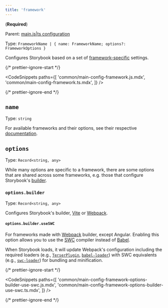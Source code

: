 ```yaml
---
title: 'framework'
---
```


(**Required**)

Parent: [main.js|ts configuration](./main-config.md)

Type: `FrameworkName | { name: FrameworkName; options?: FrameworkOptions }`

Configures Storybook based on a set of [framework-specific](../configure/frameworks.md) settings.

{/* prettier-ignore-start */}

<CodeSnippets
  paths={[
    'common/main-config-framework.js.mdx',
    'common/main-config-framework.ts.mdx',
  ]}
/>

{/* prettier-ignore-end */}

## `name`

Type: `string`

For available frameworks and their options, see their respective [documentation](https://github.com/storybookjs/storybook/tree/next/code/frameworks).

## `options`

Type: `Record<string, any>`

While many options are specific to a framework, there are some options that are shared across some frameworks, e.g. those that configure Storybook's [builder](./main-config-core.md#builder).

### `options.builder`

Type: `Record<string, any>`

Configures Storybook's builder, [Vite](../builders/vite.md) or [Webpack](../builders/webpack.md).

#### `options.builder.useSWC`

For frameworks made with [Webpack](../builders/webpack.md) builder, except Angular. Enabling this option allows you to use the [SWC](https://swc.rs/) compiler instead of [Babel](../configure/compilers.md#babel).

When Storybook loads, it will update Webpack's configuration including the required loaders (e.g., [`TerserPlugin`](https://webpack.js.org/plugins/terser-webpack-plugin/), [`babel-loader`](https://webpack.js.org/loaders/babel-loader/)) with SWC equivalents (e.g., [`swc-loader`](https://swc.rs/docs/usage/swc-loader)) for bundling and minification.

{/* prettier-ignore-start */}

<CodeSnippets
  paths={[
    'common/main-config-framework-options-builder-use-swc.js.mdx',
    'common/main-config-framework-options-builder-use-swc.ts.mdx',
  ]}
/>

{/* prettier-ignore-end */}
